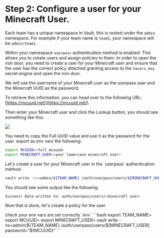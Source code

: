 # Step 2: Configure a user for your Minecraft User.

Each team has a unique namespace in Vault, this is rooted under the `admin` namespace.
For example if your team name is `team1`, your namespace will be `admin/team1`.

Within your namespace `userpass` authentication method is enabled. This allows you to create users and assign policies to them.
In order to open the iron door, you need to create a user for your Minecraft user and ensure that the user has the correct policy 
attached granting access to the `tavern_key` secret engine and open the iron door.

We will use the username of your Minecraft user as the userpass user and the Minecraft UUID as the password.

To retrieve this information, you can head over to the following URL: [https://mcuuid.net/](https://mcuuid.net/).

Then enter your Minecraft user and click the Lookup button, you should see something like this:

![](/assets/task_1b/mcuuid.png)

You need to copy the Full UUID value and use it as the password for the user.
export as env vars the following:
```bash
export MCUUID=<full mcuuid>
export MINECRAFT_USER=<your lowercase minecraft user>
```

Let's create a user for your Minecraft user in the `userpass' authentication method.

```bash
vault write -ns=admin/${TEAM_NAME} /auth/userpass/users/${MINECRAFT_USER} password="${MCUUID}"
```

You should see some output like the following:

```bash
Success! Data written to: auth/userpass/users/<minecraft user>
```

Now that is done, let's create a policy for the user.

<Solution title="Solution: vault cli">
check your env vars are set correctly `env`
```bash
export TEAM_NAME=<your team>
export MCUUID=<full mcuuid>
export MINECRAFT_USER=<your lowercase minecraft user>
vault write -ns=admin/${TEAM_NAME} /auth/userpass/users/${MINECRAFT_USER} password="${MCUUID}"
```
</Solution>